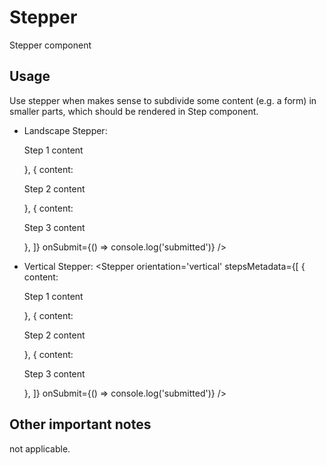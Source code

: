 
<Meta title="Design System|Stepper" component={Stepper} />

# Stepper

Stepper component

## Usage

Use stepper when makes sense to subdivide some content (e.g. a form) in smaller parts, which
should be rendered in Step component.

- Landscape Stepper:

  <Story name='Landscape'>
    <Stepper
      stepsMetadata={[
        { content: <p>Step 1 content</p> },
        { content: <p>Step 2 content</p> },
        { content: <p>Step 3 content</p> },
      ]}
      onSubmit={() => console.log('submitted')}
    />
  </Story>

- Vertical Stepper:
  <Story name='Vertical'>
    <Stepper
      orientation='vertical'
      stepsMetadata={[
        { content: <p>Step 1 content</p> },
        { content: <p>Step 2 content</p> },
        { content: <p>Step 3 content</p> },
      ]}
      onSubmit={() => console.log('submitted')}
    />
  </Story>

## Other important notes

not applicable.
